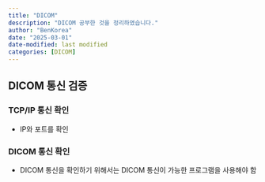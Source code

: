 ```yaml
---
title: "DICOM"
description: "DICOM 공부한 것을 정리하였습니다."
author: "BenKorea"
date: "2025-03-01"
date-modified: last modified
categories: [DICOM]
---
```


## DICOM 통신 검증

### TCP/IP 통신 확인

-   IP와 포트를 확인

### DICOM 통신 확인

-   DICOM 통신을 확인하기 위해서는 DICOM 통신이 가능한 프로그램을 사용해야 함
